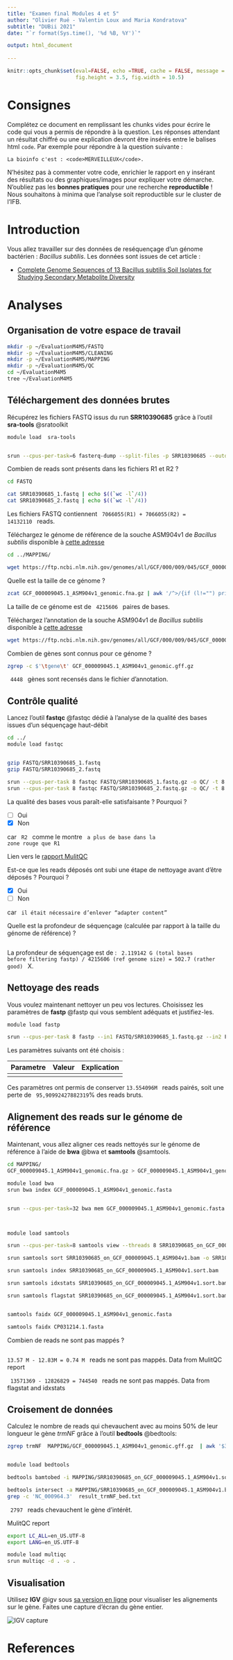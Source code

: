 ```yaml
---
title: "Examen final Modules 4 et 5"
author: "Olivier Rué - Valentin Loux and Maria Kondratova"
subtitle: "DUBii 2021"
date: "`r format(Sys.time(), '%d %B, %Y')`"

output: html_document
     
---
```


```r
knitr::opts_chunk$set(eval=FALSE, echo =TRUE, cache = FALSE, message = FALSE, warning = FALSE, cache.lazy = FALSE,
                      fig.height = 3.5, fig.width = 10.5)
```

# Consignes {-}

Complétez ce document en remplissant les chunks vides pour écrire le code qui vous a permis de répondre à la question. Les réponses attendant un résultat chiffré ou une explication devront être insérés entre le balises html `code`. Par exemple pour répondre à la question suivante :

    La bioinfo c'est : <code>MERVEILLEUX</code>.
    
N'hésitez pas à commenter votre code, enrichier le rapport en y insérant des résultats ou des graphiques/images pour expliquer votre démarche. N'oubliez pas les **bonnes pratiques** pour une recherche **reproductible** !
Nous souhaitons à minima que l'analyse soit reproductible sur le cluster de l'IFB.

# Introduction {-}

Vous allez travailler sur des données de reséquençage d'un génome bactérien : _Bacillus subtilis_. Les données sont issues de cet article :

* [Complete Genome Sequences of 13 Bacillus subtilis Soil Isolates for Studying Secondary Metabolite Diversity](https://mra.asm.org/content/9/2/e01406-19)

# Analyses

## Organisation de votre espace de travail

```bash
mkdir -p ~/EvaluationM4M5/FASTQ 
mkdir -p ~/EvaluationM4M5/CLEANING
mkdir -p ~/EvaluationM4M5/MAPPING
mkdir -p ~/EvaluationM4M5/QC
cd ~/EvaluationM4M5
tree ~/EvaluationM4M5
```

## Téléchargement des données brutes

Récupérez les fichiers FASTQ issus du run **SRR10390685** grâce à l'outil <strong class="tool">sra-tools</strong> @sratoolkit

```bash
module load  sra-tools


srun --cpus-per-task=6 fasterq-dump --split-files -p SRR10390685 --outdir FASTQ


```

Combien de reads sont présents dans les fichiers R1 et R2 ?

```bash
cd FASTQ

cat SRR10390685_1.fastq | echo $((`wc -l`/4))
cat SRR10390685_2.fastq | echo $((`wc -l`/4))

```

Les fichiers FASTQ contiennent <code> 7066055(R1) + 7066055(R2)  = 14132110 </code> reads.

Téléchargez le génome de référence de la souche ASM904v1 de _Bacillus subtilis_ disponible à [cette adresse](https://ftp.ncbi.nlm.nih.gov/genomes/all/GCF/000/009/045/GCF_000009045.1_ASM904v1/GCF_000009045.1_ASM904v1_genomic.fna.gz)

```bash
cd ../MAPPING/

wget https://ftp.ncbi.nlm.nih.gov/genomes/all/GCF/000/009/045/GCF_000009045.1_ASM904v1/GCF_000009045.1_ASM904v1_genomic.fna.gz

```

Quelle est la taille de ce génome ?

```bash

zcat GCF_000009045.1_ASM904v1_genomic.fna.gz | awk '/^>/{if (l!="") print l; print; l=0; next}{l+=length($0)}END{print l}' |paste - -

```

La taille de ce génome est de <code>  4215606 </code> paires de bases.

Téléchargez l'annotation de la souche ASM904v1 de _Bacillus subtilis_ disponible à [cette adresse](https://ftp.ncbi.nlm.nih.gov/genomes/all/GCF/000/009/045/GCF_000009045.1_ASM904v1/GCF_000009045.1_ASM904v1_genomic.gff.gz)

```bash
wget https://ftp.ncbi.nlm.nih.gov/genomes/all/GCF/000/009/045/GCF_000009045.1_ASM904v1/GCF_000009045.1_ASM904v1_genomic.gff.gz
```

Combien de gènes sont connus pour ce génome ?

```bash
zgrep -c $'\tgene\t' GCF_000009045.1_ASM904v1_genomic.gff.gz


```

<code> 4448 </code> gènes sont recensés dans le fichier d'annotation.

## Contrôle qualité

Lancez l'outil <strong class="tool">fastqc</strong> @fastqc dédié à l'analyse de la qualité des bases issues d'un séquençage haut-débit

```bash
cd ../
module load fastqc


gzip FASTQ/SRR10390685_1.fastq
gzip FASTQ/SRR10390685_2.fastq

srun --cpus-per-task 8 fastqc FASTQ/SRR10390685_1.fastq.gz -o QC/ -t 8
srun --cpus-per-task 8 fastqc FASTQ/SRR10390685_2.fastq.gz -o QC/ -t 8


```

La qualité des bases vous paraît-elle satisfaisante ? Pourquoi ?

- [ ] Oui
- [X] Non


car <code> R2 </code> comme le montre <code> a plus de base dans la zone rouge que R1 </code>

Lien vers le [rapport MulitQC](http://example.com/ "rapport MulitQC")

Est-ce que les reads déposés ont subi une étape de nettoyage avant d'être déposés ? Pourquoi ?

- [X] Oui
- [ ] Non

car <code>  il était nécessaire d'enlever "adapter content" </code>

Quelle est la profondeur de séquençage (calculée par rapport à la taille du génome de référence) ?

```bash

```

La profondeur de séquençage est de : <code> 2.119142 G (total bases before filtering fastp) / 4215606 (ref genome size) = 502.7 (rather good) </code> X.

## Nettoyage des reads

Vous voulez maintenant nettoyer un peu vos lectures. Choisissez les paramètres de <strong class="tool">fastp</strong> @fastp qui vous semblent adéquats et justifiez-les.

```bash
module load fastp

srun --cpus-per-task 8 fastp --in1 FASTQ/SRR10390685_1.fastq.gz --in2 FASTQ/SRR10390685_2.fastq.gz --out1 CLEANING/SRR10390685_1.cleaned_filtered.fastq.gz --out2 CLEANING/SRR10390685_2.cleaned_filtered.fastq.gz --html CLEANING/fastp.html --thread 8 --cut_mean_quality 30 --cut_window_size 8 --length_required 100 --cut_tail --json CLEANING/fastp.json

```

Les paramètres suivants ont été choisis : 


|Parametre | Valeur | Explication |
|----------|--------|-------------|
|  |  |  |



Ces paramètres ont permis de conserver <code>13.554096M </code> reads pairés, soit une perte de <code> 95,90992427882319</code>% des reads bruts.

## Alignement des reads sur le génome de référence

Maintenant, vous allez aligner ces reads nettoyés sur le génome de référence à l'aide de <strong class="tool">bwa</strong> @bwa et <strong class="tool">samtools</strong> @samtools.

```bash
cd MAPPING/
GCF_000009045.1_ASM904v1_genomic.fna.gz > GCF_000009045.1_ASM904v1_genomic.fasta

module load bwa
srun bwa index GCF_000009045.1_ASM904v1_genomic.fasta


srun --cpus-per-task=32 bwa mem GCF_000009045.1_ASM904v1_genomic.fasta ../CLEANING/SRR10390685_1.cleaned_filtered.fastq.gz ../CLEANING/SRR10390685_2.cleaned_filtered.fastq.gz -t 32 > SRR10390685_on_GCF_000009045.1_ASM904v1.sam



module load samtools

srun --cpus-per-task=8 samtools view --threads 8 SRR10390685_on_GCF_000009045.1_ASM904v1.sam -b > SRR10390685_on_GCF_000009045.1_ASM904v1.bam

srun samtools sort SRR10390685_on_GCF_000009045.1_ASM904v1.bam -o SRR10390685_on_GCF_000009045.1_ASM904v1.sort.bam

srun samtools index SRR10390685_on_GCF_000009045.1_ASM904v1.sort.bam

srun samtools idxstats SRR10390685_on_GCF_000009045.1_ASM904v1.sort.bam > SRR10390685_on_GCF_000009045.1_ASM904v1.sort.bam.idxstats

srun samtools flagstat SRR10390685_on_GCF_000009045.1_ASM904v1.sort.bam > SRR10390685_on_GCF_000009045.1_ASM904v1.sort.bam.flagstat


samtools faidx GCF_000009045.1_ASM904v1_genomic.fasta

samtools faidx CP031214.1.fasta

```

Combien de reads ne sont pas mappés ?

```bash

```


<code>13.57 M -  12.83M  = 0.74 M </code> reads ne sont pas mappés. Data from MulitQC report

<code> 13571369 -  12826829 = 744540  </code> reads ne sont pas mappés. Data from flagstat and idxstats

## Croisement de données

Calculez le nombre de reads qui chevauchent avec au moins 50% de leur longueur le gène _trmNF_ grâce à l'outil <strong class="tool">bedtools</strong> @bedtools:

```bash


zgrep trmNF  MAPPING/GCF_000009045.1_ASM904v1_genomic.gff.gz  | awk '$3=="gene"' > trmNF.gff3


module load bedtools

bedtools bamtobed -i MAPPING/SRR10390685_on_GCF_000009045.1_ASM904v1.sort.bam  >  MAPPING/SRR10390685_on_GCF_000009045.1_ASM904v1.bed

bedtools intersect -a MAPPING/SRR10390685_on_GCF_000009045.1_ASM904v1.bed -b trmNF.bed  -f 0.5   > result_trmNF_bed.txt
grep -c 'NC_000964.3'  result_trmNF_bed.txt

```

<code> 2797 </code> reads chevauchent le gène d'intérêt.

MulitQC report

```bash

export LC_ALL=en_US.UTF-8
export LANG=en_US.UTF-8

module load multiqc
srun multiqc -d . -o .

```


## Visualisation

Utilisez <strong class="tool">IGV</strong> @igv sous [sa version en ligne](https://igv.org/app/) pour visualiser les alignements sur le gène. Faites une capture d'écran du gène entier.

![](IGV_figure.PNG "IGV capture")

# References
